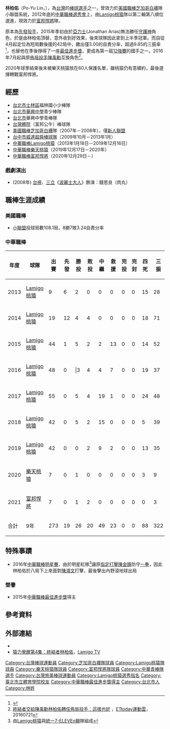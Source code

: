{{Infobox CPBL player|
|name=林柏佑|
|image=|
|width=300|
|position=投手|
|team=富邦悍將|
|number=94|
|bats=右|
|throws=右|
|birthdate={{birth_date_and_age|1986|9|16|mf=y}}|
|birthplace={{TWN}}[[臺北市|臺北市]]|
|debutdate=3月28日
|debutyear=2013年
|debutteam=Lamigo桃猿
|statyear=2021年球季
|stat1label=勝投—敗投
|stat1value=26－20
|stat2label=中繼－救援
|stat2value=49－23
|stat3label=三振—四壞
|stat3value=319－88
|stat4label=防禦率
|stat4value=4.53
|teams=<nowiki></nowiki> 
'''MLB'''
*[[芝加哥白襪|芝加哥白襪]]（小聯盟，2007年－2008年）
'''CPBL'''
*[[Lamigo桃猿|Lamigo桃猿]]（2013年1月18日－2019年12月16日）
*[[樂天桃猿|樂天桃猿]]（2019年12月17日－2020年）
*[[富邦悍將|富邦悍將]]（2020年12月29日－）
|awards=<nowiki></nowiki>
*2015年[[中華職棒最佳進步獎|中華職棒最佳進步獎]]|
}}

'''林柏佑'''（Po-Yu Lin，{{bd|1986年|9月16日|||CatIdx=林}}），為[[台灣|台灣]]的[[棒球|棒球]][[运动员|選手]]之一，曾效力於[[美國職棒|美國職棒]][[芝加哥白襪|芝加哥白襪]]隊小聯盟系統，2012年底的[[中華職棒歷年選秀會#職棒二十四年（2013年）|中華職棒選秀會]]上，由[[Lamigo桃猿|Lamigo桃猿]]隊以第二輪第八順位選進，現效力於[[富邦悍將|富邦悍將]]隊。

原本為[[先發投手|先發投手]]，2015年季初由於[[亞力士J.A.|亞力士]](Jonathan Arias)無法勝任[[終結者_(棒球)|守護神]]角色，於是由林柏佑頂替，意外收到好效果，後來球隊因此拿到上半季冠軍。而自從4月起定位為短局數後援的42局中，繳出僅3.00的自責分率，超過9.85的三振率<ref>{{Cite web |url=http://www.cpbl.com.tw/players/follow.html?player_id=R394&teamno=A02&year=2015&gameno=01 |title=林柏佑2015年逐場成績表 |access-date=2016-04-17 |archive-date=2019-10-10 |archive-url=https://web.archive.org/web/20191010050236/http://www.cpbl.com.tw/players/follow.html?player_id=R394&teamno=A02&year=2015&gameno=01 |dead-url=no }}</ref>，也替他在季後掙得了一座[[中華職棒最佳進步獎|最佳進步獎]]，更成為第一屆[[世界棒球12強賽|12強賽]]的國手之一。2016年7月起與原[[佈局投手|佈局投手]][[陳禹勳|陳禹勳]]互換角色<ref>[http://sports.ettoday.net/news/739960 終結者交給陳禹勳林柏佑轉任佈局投手：這樣也好] {{Wayback|url=http://sports.ettoday.net/news/739960 |date=20210122123557 }}，[[ETtoday_東森新聞雲|ETtoday運動雲]]，20160721</ref>。

2020年球季結束後未被樂天桃猿放在60人保護名單，雖桃猿仍有意續約，最後選擇轉戰富邦悍將。

==經歷==
*[[台北市|台北市]][[士林區|士林區]]福林國小少棒隊 
*[[臺北市私立華興高級中學|台北市華興中學]]青少棒隊 
*[[台北市|台北市]]華興中學青棒隊 
*[[台灣體院|台灣體院]]（富邦公牛）棒球隊
*[[美國職棒|美國職棒]][[芝加哥白襪|芝加哥白襪]]隊（2007年－2008年），僅[[美國職棒小聯盟#新人聯盟（Class_Rookie）|新人聯盟]]
*[[台中市威達超舜棒球隊|台中市威達超舜棒球隊]]（2009年10月－2013年1月）
*[[中華職棒|中華職棒]][[Lamigo桃猿|Lamigo桃猿]]（2013年1月18日－2019年12月16日）
*[[中華職棒|中華職棒]][[樂天桃猿|樂天桃猿]]（2019年12月17日－2020年）
*[[中華職棒|中華職棒]][[富邦悍將|富邦悍將]]（2020年12月29日－）

===戲劇演出===
* (2008年) [[台視|台視]]、[[三立|三立]]《[[波麗士大人|波麗士大人]]》飾演：錢思良（肉丸）
==職棒生涯成績==
===美國職棒===
*[[美國職棒小聯盟|小聯盟]]投球局數108.1局，8勝7敗3.24自責分率
===中華職棒===
{| class="wikitable" width="1100px"
|- align="center"
!年度!!球隊!!出賽!!先發!!勝投!!敗投!!中繼!!救援!!完投!!完封!!四死!!三振!!責失!!投球局數!!自責分率!!被上壘率
|- align="center"
|2013||[[Lamigo桃猿|Lamigo桃猿]]||9||6||2||0||0||0||0||0||15||28||18||37.0||4.38||1.43
|- align="center"
|2014||[[Lamigo桃猿|Lamigo桃猿]]||19||12||4||4||0||0||0||0||18||71||34||73.2||4.15||1.59
|- align="center"
|2015||[[Lamigo桃猿|Lamigo桃猿]]||44||1||5||2||2||13||0||0||14||52||22||50.0||3.96||1.26
|- align="center"
|2016||[[Lamigo桃猿|Lamigo桃猿]]||48||0|||3||4||4||7||0||0||19||37||29||48.0||5.44||1.56
|- align=center
|2017||[[Lamigo桃猿|Lamigo桃猿]]||55||0||5||4||19||1||0||0||24||48||23||48.1||4.28||1.43
|- align=center
|2018||[[Lamigo桃猿|Lamigo桃猿]]||42||0||5||2||15||0||0||0||5||39||17||36.1||4.21||1.40
|- align="center"
|2019||[[Lamigo桃猿|Lamigo桃猿]]||42||0||0||2||9||2||0||0||13||35||20||36.0||5.00||1.56
|- align="center"
|2020||[[樂天桃猿|樂天桃猿]]||7||0||1||0||0||0||0||0||3||9||5||5.0||9.00||2.60
|- align="center"
|2021||[[富邦悍將|富邦悍將]]||7||0||1||2||0||0||0||0||0||3||4||7.1||4.91||1.50
|- style="background:#004a9c;color:#FFFFFF" align="center" 
|合計||9年||273||19||26||20||49||23||0||0||88||322||172||341.2||4.53||1.52
|}

==特殊事蹟==
*2016年[[中華職棒明星賽|中華職棒明星賽]]，由於明星紅隊<ref>由[[Lamigo桃猿|Lamigo桃猿]]與[[統一7-ELEVEn獅|統一7-ELEVEn獅]]隊組成</ref>讓原[[指定打擊|指定打擊]][[陳金鋒|陳金鋒]]防守[[一壘|一壘]]，因此林柏佑於八局下上來面對[[陳鴻文|陳鴻文]]打擊，最後擊出內野滾地球出局
===榮譽===
*2015年[[中華職棒最佳進步獎|中華職棒最佳進步獎]]得主

==參考資料==
{{reflist}}

== 外部連結 ==
{{台灣棒球維基館|林柏佑(1986)|林柏佑}}
{{中華職棒球員資料|id=R394|name=林柏佑}}
{{Baseball-reference|id=lin---001po-|name=林柏佑}}
*{{facebook|Lamigo81PoYuLin}}
*[https://www.youtube.com/watch?v=D2-vUjiMhPY 猿力覺醒第4集：終結者林柏佑]，[[Lamigo_TV|Lamigo TV]]
{{start box}}
{{s-awards}}
{{s-before|[[張詠漢|張詠漢]]}}
{{s-title|[[中華職棒最佳進步獎|中華職棒最佳進步獎]]|2015年}}
{{s-after|[[郭勝安|郭勝安]]}}
{{end box}}
{{富邦悍將隊球員名單}}
{{中華職棒最佳進步獎}}
{{Lamigo桃猿2014年中華職棒總冠軍}}
{{Lamigo桃猿2015年中華職棒總冠軍}}
{{Lamigo桃猿2017年中華職棒總冠軍}}
{{Lamigo桃猿2018年中華職棒總冠軍}}
{{Lamigo桃猿2019年中華職棒總冠軍}}
{{2004年第二十一屆IBA世界青棒錦標賽中華青棒代表隊}}
{{2009年第二屆世界棒球經典賽中華成棒代表隊}}
{{2011年第三十九屆世界盃棒球錦標賽中華成棒代表隊}}
{{2015年世界棒球12強賽中華成棒代表隊}}
{{DEFAULTSORT:Lin Po Yu}}
[[Category:台灣棒球運動員|Category:台灣棒球運動員]]
[[Category:芝加哥白襪隊球員|Category:芝加哥白襪隊球員]]
[[Category:Lamigo桃猿隊球員|Category:Lamigo桃猿隊球員]]
[[Category:樂天桃猿隊球員|Category:樂天桃猿隊球員]]
[[Category:富邦悍將隊球員|Category:富邦悍將隊球員]]
[[Category:中華青棒隊選手|Category:中華青棒隊選手]]
[[Category:台灣旅美棒球運動員|Category:台灣旅美棒球運動員]]
[[Category:Lamigo桃猿選秀指名|Category:Lamigo桃猿選秀指名]]
[[Category:臺北市立體育學院校友|Category:臺北市立體育學院校友]]
[[Category:中華職棒最佳進步獎得主|Category:中華職棒最佳進步獎得主]]
[[Category:台北市人|Category:台北市人]]
[[Category:林姓|Category:林姓]]